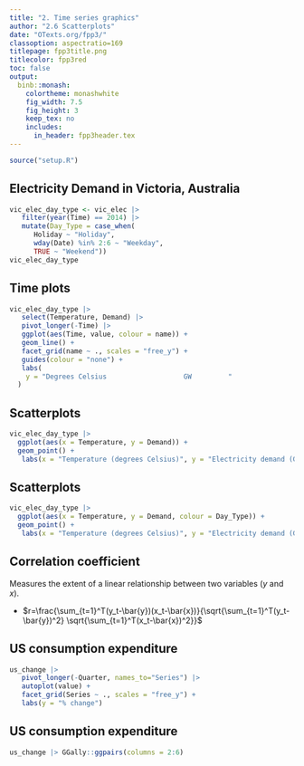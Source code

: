 ```yaml
---
title: "2. Time series graphics"
author: "2.6 Scatterplots"
date: "OTexts.org/fpp3/"
classoption: aspectratio=169
titlepage: fpp3title.png
titlecolor: fpp3red
toc: false
output:
  binb::monash:
    colortheme: monashwhite
    fig_width: 7.5
    fig_height: 3
    keep_tex: no
    includes:
      in_header: fpp3header.tex
---
```


```r
source("setup.R")
```

## Electricity Demand in Victoria, Australia

\fontsize{9}{9}\sf

```r
vic_elec_day_type <- vic_elec |> 
   filter(year(Time) == 2014) |> 
   mutate(Day_Type = case_when(
      Holiday ~ "Holiday",
      wday(Date) %in% 2:6 ~ "Weekday",
      TRUE ~ "Weekend"))
vic_elec_day_type
```

## Time plots

```r
vic_elec_day_type |> 
   select(Temperature, Demand) |> 
   pivot_longer(-Time) |> 
   ggplot(aes(Time, value, colour = name)) +
   geom_line() +
   facet_grid(name ~ ., scales = "free_y") +
   guides(colour = "none") +
   labs(
    y = "Degrees Celsius                   GW         "
  )


```

## Scatterplots

```r
vic_elec_day_type |> 
  ggplot(aes(x = Temperature, y = Demand)) +
  geom_point() + 
   labs(x = "Temperature (degrees Celsius)", y = "Electricity demand (GW)")
```

## Scatterplots

```r
vic_elec_day_type |> 
  ggplot(aes(x = Temperature, y = Demand, colour = Day_Type)) +
  geom_point() + 
   labs(x = "Temperature (degrees Celsius)", y = "Electricity demand (GW)")
```

## Correlation coefficient

Measures the extent of a linear relationship between two variables ($y$ and $x$).
\vspace{0.4cm}

- $r=\frac{\sum_{t=1}^T(y_t-\bar{y})(x_t-\bar{x})}{\sqrt{\sum_{t=1}^T(y_t-\bar{y})^2} \sqrt{\sum_{t=1}^T(x_t-\bar{x})^2}}$

\begin{textblock}{7}(8,5.2)
\begin{itemize}
  \item Lies between -1 and 1
\end{itemize}
\end{textblock}


## US consumption expenditure
```r
us_change |>
   pivot_longer(-Quarter, names_to="Series") |>
   autoplot(value) +
   facet_grid(Series ~ ., scales = "free_y") + 
   labs(y = "% change")
```

## US consumption expenditure

\vspace{-0.1cm}

```r
us_change |> GGally::ggpairs(columns = 2:6)
```

